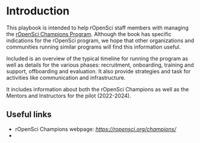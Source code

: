 # Introduction

This playbook is intended to help rOpenSci staff members with managing
the [rOpenSci Champions Program](https://ropensci.org/champions/). Although the book has specific indications for the rOpenSci program, we hope that other organizations and communities running similar programs will find this information useful.

Included is an overview of the typical timeline for running the program as well as details for the various phases: recruitment, onboarding, training and support, offboarding and evaluation. It also provide strategies and task for activities like communication and infrastructure. 

It includes information about both the rOpenSci Champions as well as the Mentors and Instructors for the pilot (2022-2024).

## Useful links

- rOpenSci Champions webpage:
  [*https://ropensci.org/champions/*](https://ropensci.org/champions/)
- 
